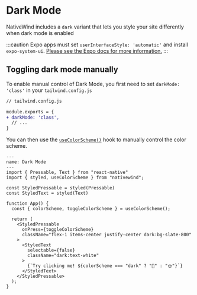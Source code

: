 # Dark Mode

NativeWind includes a `dark` variant that lets you style your site differently when dark mode is enabled

:::caution
Expo apps must set `userInterfaceStyle: 'automatic'` and install `expo-system-ui`. [Please see the Expo docs for more information.](https://docs.expo.dev/guides/color-schemes/)
:::

## Toggling dark mode manually

To enable manual control of Dark Mode, you first need to set `darkMode: 'class'` in your `tailwind.config.js`

```diff
// tailwind.config.js

module.exports = {
+ darkMode: 'class',
  // ...
}
```

You can then use the [`useColorScheme()`](../../api/use-color-scheme) hook to manually control the color scheme.

```SnackPlayer
---
name: Dark Mode
---
import { Pressable, Text } from "react-native"
import { styled, useColorScheme } from "nativewind";

const StyledPressable = styled(Pressable)
const StyledText = styled(Text)

function App() {
  const { colorScheme, toggleColorScheme } = useColorScheme();

  return (
    <StyledPressable
      onPress={toggleColorScheme}
      className="flex-1 items-center justify-center dark:bg-slate-800"
    >
      <StyledText
        selectable={false}
        className="dark:text-white"
      >
        {`Try clicking me! ${colorScheme === "dark" ? "🌙" : "🌞"}`}
      </StyledText>
    </StyledPressable>
  );
}
```
